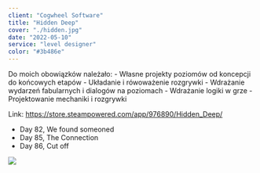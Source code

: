 ```yaml
---
client: "Cogwheel Software"
title: "Hidden Deep"
cover: "./hidden.jpg"
date: "2022-05-10"
service: "level designer"
color: "#3b486e"
---
```



Do moich obowiązków należało:
    - Własne projekty poziomów od koncepcji do końcowych etapów
    - Układanie i rówoważenie rozgrywki
    - Wdrażanie wydarzeń fabularnych i dialogów na poziomach
    - Wdrażanie logiki w grze
    - Projektowanie mechaniki i rozgrywki


Link: 
https://store.steampowered.com/app/976890/Hidden_Deep/

- Day 82, We found someoned
- Day 85, The Connection
- Day 86, Cut off



![](./hidden.jpg)
